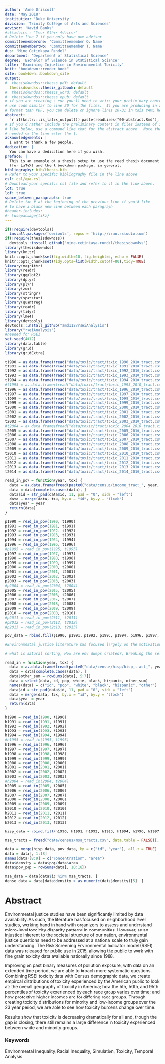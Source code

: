 ```yaml
---
author: 'Anne Driscoll'
date: 'May 2018'
institution: 'Duke University'
division: 'Trinity College of Arts and Sciences'
advisor: 'David Banks'
#altadvisor: 'Your Other Advisor'
# Delete line 7 if you only have one advisor
committeememberone: 'Committeemember O. Name'
committeemembertwo: 'Committeemember T. Name'
dus: 'Mine Cetinkaya Rundel'
department: 'Department of Statistical Science'
degree: 'Bachelor of Science in Statistical Science'
title: 'Examining Injustice in Environmental Toxicity'
knit: "bookdown::render_book"
site: bookdown::bookdown_site
output: 
#  thesisdowndss::thesis_pdf: default
  thesisdowndss::thesis_gitbook: default
#  thesisdowndss::thesis_word: default
#  thesisdowndss::thesis_epub: default
# If you are creating a PDF you'll need to write your preliminary content here or
# use code similar to line 20 for the files.  If you are producing in a different
# format than PDF, you can delete or ignore lines 20-31 in this YAML header.
abstract: |
  `r if(knitr:::is_latex_output()) paste(readLines("00-abstract.Rmd"), collapse = '\n  ')`
# If you'd rather include the preliminary content in files instead of inline
# like below, use a command like that for the abstract above.  Note that a tab is 
# needed on the line after the |.
acknowledgements: |
  I want to thank a few people.
dedication: |
  You can have a dedication here if you wish. 
preface: |
  This is an example of a thesis setup to use the reed thesis document class
  (for LaTeX) and the R bookdown package, in general.
bibliography: bib/thesis.bib
# Refer to your specific bibliography file in the line above.
csl: csl/apa.csl
# Download your specific csl file and refer to it in the line above.
lot: true
lof: true
space_between_paragraphs: true
# Delete the # at the beginning of the previous line if you'd like
# to have a blank new line between each paragraph
#header-includes:
#- \usepackage{tikz}
---
```


<!--
Above is the YAML (YAML Ain't Markup Language) header that includes a lot of metadata used to produce the document.  Be careful with spacing in this header!

If you'd prefer to not include a Dedication, for example, simply delete lines 17 and 18 above or add a # before them to comment them out.  If you have other LaTeX packages you would like to include, delete the # before header-includes and list the packages after hyphens on new lines.

If you'd like to include a comment that won't be produced in your resulting file enclose it in a block like this.
-->

<!--
If you receive a duplicate label error after knitting, make sure to delete the index.Rmd file and then knit again.
-->

```r
if(!require(devtools))
  install.packages("devtools", repos = "http://cran.rstudio.com")
if(!require(thesisdowndss))
  devtools::install_github("mine-cetinkaya-rundel/thesisdowndss")
library(thesisdowndss)
library(knitr)
knitr::opts_chunk$set(fig.width=10, fig.height=4, echo = FALSE) 
knitr::opts_chunk$set(tidy.opts=list(width.cutoff=80),tidy=TRUE)
library(magrittr)
library(readr)
library(ggplot2)
library(dplyr)
library(plyr)
library(zoo)
library(stringr)
library(spatstat)
library(quantreg)
library(readr)
library(tidyr)
library(lme4)
library(devtools)
devtools::install_github("amd112/rseiAnalysis")
library("rseiAnalysis")
#needed for RSEI
set.seed(4012)
library(data.table)
library(grid)
library(gridExtra)
```

```r
t1990 = as.data.frame(fread("data/toxic/tract/toxic_1990_2010_tract.csv", data.table = FALSE))
t1991 = as.data.frame(fread("data/toxic/tract/toxic_1991_2010_tract.csv", data.table = FALSE))
t1992 = as.data.frame(fread("data/toxic/tract/toxic_1992_2010_tract.csv", data.table = FALSE))
t1993 = as.data.frame(fread("data/toxic/tract/toxic_1993_2010_tract.csv", data.table = FALSE))
t1994 = as.data.frame(fread("data/toxic/tract/toxic_1994_2010_tract.csv", data.table = FALSE))
#t1995 = as.data.frame(fread("data/toxic/tract/toxic_1995_2010_tract.csv", data.table = FALSE))
t1996 = as.data.frame(fread("data/toxic/tract/toxic_1996_2010_tract.csv", data.table = FALSE))
t1997 = as.data.frame(fread("data/toxic/tract/toxic_1997_2010_tract.csv", data.table = FALSE))
t1998 = as.data.frame(fread("data/toxic/tract/toxic_1998_2010_tract.csv", data.table = FALSE))
t1999 = as.data.frame(fread("data/toxic/tract/toxic_1999_2010_tract.csv", data.table = FALSE))
t2000 = as.data.frame(fread("data/toxic/tract/toxic_2000_2010_tract.csv", data.table = FALSE))
t2001 = as.data.frame(fread("data/toxic/tract/toxic_2001_2010_tract.csv", data.table = FALSE))
t2002 = as.data.frame(fread("data/toxic/tract/toxic_2002_2010_tract.csv", data.table = FALSE))
t2003 = as.data.frame(fread("data/toxic/tract/toxic_2003_2010_tract.csv", data.table = FALSE))
#t2004 = as.data.frame(fread("data/toxic/tract/toxic_2004_2010_tract.csv", data.table = FALSE))
t2005 = as.data.frame(fread("data/toxic/tract/toxic_2005_2010_tract.csv", data.table = FALSE))
t2006 = as.data.frame(fread("data/toxic/tract/toxic_2006_2010_tract.csv", data.table = FALSE))
t2007 = as.data.frame(fread("data/toxic/tract/toxic_2007_2010_tract.csv", data.table = FALSE))
t2008 = as.data.frame(fread("data/toxic/tract/toxic_2008_2010_tract.csv", data.table = FALSE))
t2009 = as.data.frame(fread("data/toxic/tract/toxic_2009_2010_tract.csv", data.table = FALSE))
t2010 = as.data.frame(fread("data/toxic/tract/toxic_2010_2010_tract.csv", data.table = FALSE))
t2011 = as.data.frame(fread("data/toxic/tract/toxic_2011_2010_tract.csv", data.table = FALSE))
t2012 = as.data.frame(fread("data/toxic/tract/toxic_2012_2010_tract.csv", data.table = FALSE))
t2013 = as.data.frame(fread("data/toxic/tract/toxic_2013_2010_tract.csv", data.table = FALSE))
t2014 = as.data.frame(fread("data/toxic/tract/toxic_2014_2010_tract.csv", data.table = FALSE))

read_in_pov = function(year, tox) {
  data = as.data.frame(fread(paste0("data/census/income_tract_", year, ".csv"), data.table = FALSE))
  data = data[complete.cases(data), ]
  data$id = str_pad(data$id, 11, pad = "0", side = "left")
  data = merge(data, tox, by.x = "id", by.y = "block")
  data$year = year
  return(data)
}

p1990 = read_in_pov(1990, t1990)
p1991 = read_in_pov(1991, t1991)
p1992 = read_in_pov(1992, t1992)
p1993 = read_in_pov(1993, t1993)
p1994 = read_in_pov(1994, t1994)
p1996 = read_in_pov(1996, t1996)
#p1995 = read_in_pov(1995, t1995)
p1997 = read_in_pov(1997, t1997)
p1998 = read_in_pov(1998, t1998)
p1999 = read_in_pov(1999, t1999)
p2000 = read_in_pov(2000, t2000)
p2001 = read_in_pov(2001, t2001)
p2002 = read_in_pov(2002, t2002)
p2003 = read_in_pov(2003, t2003)
#p2004 = read_in_pov(2004, t2004)
p2005 = read_in_pov(2005, t2005)
p2006 = read_in_pov(2006, t2006)
p2007 = read_in_pov(2007, t2007)
p2008 = read_in_pov(2008, t2008)
p2009 = read_in_pov(2009, t2009)
p2010 = read_in_pov(2010, t2010)
#p2011 = read_in_pov(2011, t2011)
#p2012 = read_in_pov(2012, t2012)
#p2013 = read_in_pov(2013, t2013)

pov_data = rbind.fill(p1990, p1991, p1992, p1993, p1994, p1996, p1997, p1998, p1999, p2000, p2001, p2002, p2003, p2005, p2006, p2007, p2008, p2009, p2010)

#Environmental justice literature has focused largely on the motivations behind facility siting that lead to inequality and policy approaches to help fix the disproportionate burden of environmental hazards on minority communities. The questions being asked are critical to creating policy that helps correct the problem of hazard allocation. A gap in the literature is the need for an investigation of the dynamic world of hazard allocation over time. 

# what is natural sorting, How are env dumps created?, Breaking the self fulfilling cycle

read_in = function(year, tox) {
  data = as.data.frame(fread(paste0("data/census/hisp/hisp_tract_", year, ".csv"), data.table = FALSE))
  data = data[complete.cases(data), ]
  data$other_sum = rowSums(data[, 5:7])
  data = select(data, id, pop, white, black, hispanic, other_sum)
  names(data) = c("id", "pop", "white", "black", "hispanic", "other")
  data$id = str_pad(data$id, 11, pad = "0", side = "left")
  data = merge(data, tox, by.x = "id", by.y = "block")
  data$year = year
  return(data)
}

h1990 = read_in(1990, t1990)
h1991 = read_in(1991, t1991)
h1992 = read_in(1992, t1992)
h1993 = read_in(1993, t1993)
h1994 = read_in(1994, t1994)
#h1995 = read_in(1995, t1995)
h1996 = read_in(1996, t1996)
h1997 = read_in(1997, t1997)
h1998 = read_in(1998, t1998)
h1999 = read_in(1999, t1999)
h2000 = read_in(2000, t2000)
h2001 = read_in(2001, t2001)
h2002 = read_in(2002, t2002)
h2003 = read_in(2003, t2003)
#h2004 = read_in(2004, t2004)
h2005 = read_in(2005, t2005)
h2006 = read_in(2006, t2006)
h2007 = read_in(2007, t2007)
h2008 = read_in(2008, t2008)
h2009 = read_in(2009, t2009)
h2010 = read_in(2010, t2010)
h2011 = read_in(2011, t2011)
h2012 = read_in(2012, t2012)
h2013 = read_in(2013, t2013)

hisp_data = rbind.fill(h1990, h1991, h1992, h1993, h1994, h1996, h1997, h1998, h1999, h2000, h2001, h2002, h2003, h2005, h2006, h2007, h2008, h2009, h2010, h2011, h2012, h2013)

msa_tracts = fread("data/census/msa_tracts.csv", data.table = FALSE)[, 1]

data = merge(hisp_data, pov_data, by = c("id", "year"), all.x = TRUE)
data = data[, 1:18]
names(data)[8:9] = c("concentration", "area")
data$density = data$pop/data$area
data$pov_pop = rowSums(data[, 10:18])

msa_data = data[data$id %in% msa_tracts, ]
dense_data = data[data$density > as.numeric(data$density)[5], ]
```


<!-- You'll need to include the order that you'd like Rmd files to appear in the _bookdown.yml file for
PDF files and also delete the # before rmd_files: there.  You'll want to not include 00(two-hyphens)prelim.Rmd
and 00-abstract.Rmd since they are handled in the YAML above differently for the PDF version.
-->

<!-- The {.unnumbered} option here means that the introduction will be "Chapter 0." You can also use {-} for no numbers
on chapters.
-->

# Abstract {.unnumbered}

Environmental justice studies have been significantly limited by data availability. As such, the literature has focused on neighborhood level studies, working hand in hand with organizers to assess and understand micro-level toxcicity disparity patterns in communities. However, as an injustice inherent to the societal structure of our nation, environmental justice questions need to be addressed at a national scale to truly gain understanding. The Risk Screening Environmental Indicator model (RSEI) data was released for public use in 2015, allowing the public to work with fine grain toxicity data available nationally since 1988. 

Improving on past binary measures of pollution exposure, with data on an extended time period, we are able to broach more systematic questions. Combining RSEI toxicity data with Census demographic data, we create empircal distributions of toxicity experienced by the American public to look at: the overall geography of toxicity in America; how the 5th, 50th, and 95th percentiles of toxicity experienced by each race group varies over time; and how protective higher incomes are for differing race groups. Through creating toxicity distributions for minority and low-income groups over the 23 year period, we are able to see how toxicity burdens change over time. 

Results show that toxicity is decreasing dramatically for all and, though the gap is closing, there still remains a large difference in toxicity experienced between white and minority groups. 


### Keywords {.unnumbered}
Environmental Inequality, Racial Inequality, Simulation, Toxicity, Temporal Analysis
